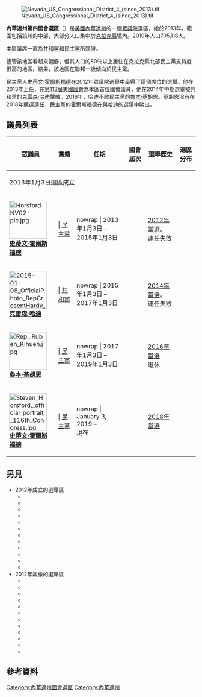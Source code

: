 [[File:Nevada_US_Congressional_District_4_(since_2013).tif|thumb]]

'''內華達州第四國會選區'''（{{lang-en|Nevada's 4th congressional district}}）是[[美國|美國]][[內華達州|內華達州]]的一個[[美國眾議院|眾議院]]選區，始於2013年。範圍包括該州的中部，大部分人口集中於[[克拉克縣_(內華達州)|克拉克縣]]境內。2010年人口705,118人。

本區議席一直為[[共和黨_(美國)|共和黨]]和[[民主黨_(美國)|民主黨]]所競爭。

儘管該地區看起來偏僻，但其人口的80％以上居住在克拉克縣北部民主黨支持度很高的地區。結果，該地區在聯邦一級傾向於民主黨。

民主黨人[[史蒂文·霍爾斯福德|史蒂文·霍爾斯福德]]在2012年眾議院選舉中贏得了這個席位的選舉。他在2013年上任，在[[第113屆美國國會|第113屆美國國會]]為本區首位國會議員，他在2014年中期選舉被共和黨的[[克雷森·哈迪|克雷森·哈迪]]擊敗。2016年，哈迪不敵民主黨的[[魯本·基胡恩|魯本·基胡恩]]。基胡恩沒有在2018年競選連任，民主黨的霍爾斯福德在與哈迪的選舉中勝出。

== 議員列表 ==
{| class=wikitable style="text-align:center"
|- valign=bottom
! 眾議員
! 黨籍
! 任期
! 國會屆次
! 選舉歷史
! 選區分布

|- style="height:3em"
| colspan=6 | 2013年1月3日選區成立
|- style="height:3em"
| align=left | [[File:Horsford-NV02-pic.jpg|100px]]<br/>'''[[史蒂文·霍爾斯福德|史蒂文·霍爾斯福德]]'''<br/>{{Small|([[拉斯維加斯|拉斯維加斯]])}}
| {{Party shading/Democratic}} | [[民主黨_(美國)|民主黨]]
| nowrap | 2013年1月3日 –<br/>2015年1月3日
| {{USCongressOrdinal|113}}
| [[2012_United_States_House_of_Representatives_elections_in_Nevada|2012年當選]]。<br/>連任失敗

|- style="height:3em"
| align=left | [[File:2015-01-08_OfficialPhoto_RepCresentHardy_NV04.jpg|100px]]<br/>'''[[克雷森·哈迪|克雷森·哈迪]]'''<br/>{{Small|([[Mesquite,_Nevada|Mesquite]])}}
| {{Party shading/Republican}} | [[共和黨_(美國)|共和黨]]
| nowrap | 2015年1月3日 –<br/>2017年1月3日
| 
| [[2014_United_States_House_of_Representatives_elections_in_Nevada|2014年當選]]。<br/>連任失敗

|- style="height:3em"
| align=left | [[File:Rep._Ruben_Kihuen.jpg|100px]]<br/>'''[[魯本·基胡恩|魯本·基胡恩]]'''<br/>{{Small|([[Las_Vegas,_Nevada|Las Vegas]])}}
| {{Party shading/Democratic}} | [[民主黨_(美國)|民主黨]]
| nowrap | 2017年1月3日 –<br/>2019年1月3日
| 
| [[2016_United_States_House_of_Representatives_elections_in_Nevada|2016年當選]]<br/>退休

|- style="height:3em"
| align=left | [[File:Steven_Horsford,_official_portrait,_116th_Congress.jpg|100px]]<br/>'''[[史蒂文·霍爾斯福德|史蒂文·霍爾斯福德]]'''<br/>{{Small|([[拉斯維加斯|拉斯維加斯]])}}
| {{Party shading/Democratic}} | [[民主黨_(美國)|民主黨]]
| nowrap | January 3, 2019 –<br/>現在
| 
| [[2018_United_States_House_of_Representatives_elections_in_Nevada|2018年當選]]

|}

== 另見 ==
{{div col|colwidth=30em}}
* 2012年成立的選舉區
** {{ushr|FL|26|X}}
** {{ushr|FL|27|X}}
** {{ushr|TX|33|X}}
** {{ushr|TX|34|X}}
** {{ushr|TX|35|X}}
** {{ushr|TX|36|X}}
** {{ushr|GA|14|X}}
** {{ushr|WA|10|X}}
** {{ushr|SC|7|X}}
** {{ushr|UT|4|X}}
** {{ushr|NV|4|X}}
** {{ushr|AZ|9|X}}
* 2012年裁撤的選舉區
** {{ushr|NY|28|X}}
** {{ushr|NY|29|X}}
** {{ushr|IL|19|X}}
** {{ushr|PA|19|X}}
** {{ushr|OH|17|X}}
** {{ushr|OH|18|X}}
** {{ushr|MI|15|X}}
** {{ushr|NJ|13|X}}
** {{ushr|MA|10|X}}
** {{ushr|MO|9|X}}
** {{ushr|LA|7|X}}
** {{ushr|IA|5|X}}
{{div col end}}

==參考資料==
{{reflist}}

[[Category:內華達州國會選區|Category:內華達州國會選區]]
[[Category:內華達州|Category:內華達州]]